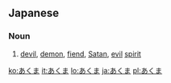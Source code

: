 ==Japanese==

===Noun===
{{ja-noun|h|rom=akuma}}

# {{ja-def|悪魔}} [[devil]], [[demon]], [[fiend]], [[Satan]], [[evil]] [[spirit]]

[[ko:あくま]]
[[it:あくま]]
[[lo:あくま]]
[[ja:あくま]]
[[pl:あくま]]